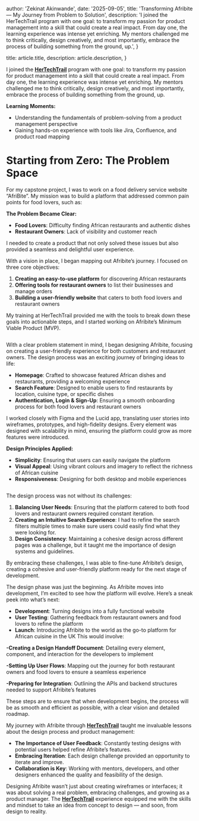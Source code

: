 
  author: 'Zekinat Akinwande',
  date: '2025-09-05',
  title: 'Transforming Afribite — My Journey from Problem to Solution',
  description:
    'I joined the HerTechTrail program with one goal: to transform my passion for product management into a skill that could create a real impact. From day one, the learning experience was intense yet enriching. My mentors challenged me to think critically, design creatively, and most importantly, embrace the process of building something from the ground, up.',
}

  title: article.title,
  description: article.description,
}


I joined the [**HerTechTrail**](https://www.hertechtrail.org/) program with one goal: to transform my passion for product management into a skill that could create a real impact. From day one, the learning experience was intense yet enriching. My mentors challenged me to think critically, design creatively, and most importantly, embrace the process of building something from the ground, up.

**Learning Moments:**

- Understanding the fundamentals of problem-solving from a product management perspective
- Gaining hands-on experience with tools like Jira, Confluence, and product road mapping

# **Starting from Zero: The Problem Space**

For my capstone project, I was to work on a food delivery service website “AfriBite”. My mission was to build a platform that addressed common pain points for food lovers, such as:

**The Problem Became Clear:**

- **Food Lovers**: Difficulty finding African restaurants and authentic dishes
- **Restaurant Owners**: Lack of visibility and customer reach

I needed to create a product that not only solved these issues but also provided a seamless and delightful user experience.

With a vision in place, I began mapping out Afribite’s journey. I focused on three core objectives:

1.  **Creating an easy-to-use platform** for discovering African restaurants
2.  **Offering tools for restaurant owners** to list their businesses and manage orders
3.  **Building a user-friendly website** that caters to both food lovers and restaurant owners

My training at HerTechTrail provided me with the tools to break down these goals into actionable steps, and I started working on Afribite’s Minimum Viable Product (MVP).

<Image src={afribiteVision} width={250} alt="" />

With a clear problem statement in mind, I began designing Afribite, focusing on creating a user-friendly experience for both customers and restaurant owners. The design process was an exciting journey of bringing ideas to life:

- **Homepage**: Crafted to showcase featured African dishes and restaurants, providing a welcoming experience
- **Search Feature**: Designed to enable users to find restaurants by location, cuisine type, or specific dishes
- **Authentication, Login & Sign-Up**: Ensuring a smooth onboarding process for both food lovers and restaurant owners

I worked closely with Figma and the Lucid app, translating user stories into wireframes, prototypes, and high-fidelity designs. Every element was designed with scalability in mind, ensuring the platform could grow as more features were introduced.

**Design Principles Applied:**

- **Simplicity**: Ensuring that users can easily navigate the platform
- **Visual Appeal**: Using vibrant colours and imagery to reflect the richness of African cuisine
- **Responsiveness**: Designing for both desktop and mobile experiences

<Image src={afribiteMVP} width={300} alt="" />

The design process was not without its challenges:

1.  **Balancing User Needs**: Ensuring that the platform catered to both food lovers and restaurant owners required constant iteration.
2.  **Creating an Intuitive Search Experience**: I had to refine the search filters multiple times to make sure users could easily find what they were looking for.
3.  **Design Consistency**: Maintaining a cohesive design across different pages was a challenge, but it taught me the importance of design systems and guidelines.

By embracing these challenges, I was able to fine-tune Afribite’s design, creating a cohesive and user-friendly platform ready for the next stage of development.

The design phase was just the beginning. As Afribite moves into development, I’m excited to see how the platform will evolve. Here’s a sneak peek into what’s next:

- **Development**: Turning designs into a fully functional website
- **User Testing**: Gathering feedback from restaurant owners and food lovers to refine the platform
- **Launch**: Introducing Afribite to the world as the go-to platform for African cuisine in the UK This would involve:

**\-Creating a Design Handoff Document**: Detailing every element, component, and interaction for the developers to implement

**\-Setting Up User Flows**: Mapping out the journey for both restaurant owners and food lovers to ensure a seamless experience

**\-Preparing for Integration**: Outlining the APIs and backend structures needed to support Afribite’s features

These steps are to ensure that when development begins, the process will be as smooth and efficient as possible, with a clear vision and detailed roadmap.

My journey with Afribite through [**HerTechTrail**](https://www.hertechtrail.org/) taught me invaluable lessons about the design process and product management:

- **The Importance of User Feedback**: Constantly testing designs with potential users helped refine Afribite’s features.
- **Embracing Iteration**: Each design challenge provided an opportunity to iterate and improve.
- **Collaboration is Key**: Working with mentors, developers, and other designers enhanced the quality and feasibility of the design.

Designing Afribite wasn’t just about creating wireframes or interfaces; it was about solving a real problem, embracing challenges, and growing as a product manager. The [**HerTechTrail**](https://www.hertechtrail.org/) experience equipped me with the skills and mindset to take an idea from concept to design — and soon, from design to reality.
